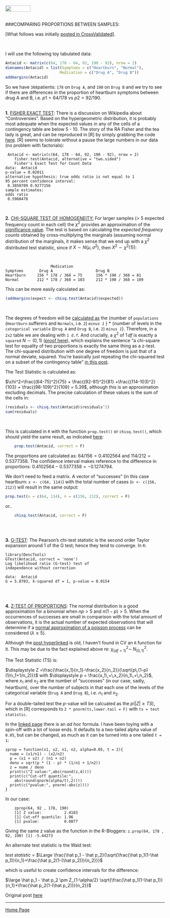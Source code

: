 <br>
<a href="http://rinterested.github.io/statistics/index.html">
<img HEIGHT="20" WIDTH="80" src="https://cloud.githubusercontent.com/assets/9312897/10556783/a27a26fa-745c-11e5-9b1a-2d5bd737387a.PNG"></a>
<br><br>

###COMPARING PROPORTIONS BETWEEN SAMPLES:
<br>

[What follows was initially [posted in CrossValidated](http://stats.stackexchange.com/a/167988/67822)].

<br>

I will use the following toy tabulated data:

```r
Antacid <- matrix(c(64, 178 - 64, 92, 190 - 92), nrow = 2)    
dimnames(Antacid) = list(Symptoms = c("Heartburn", "Normal"),
                        Medication = c("Drug A", "Drug B"))
addmargins(Antacid)
```



So we have `368`patients: `178` on `Drug A`, and `190` on `Drug B` and we try to see if there are differences in the proportion of heartburn symptoms between drug A and B, i.e. $p1 = 64/178$ vs $p2 = 92/190$.
<br><br>



**1.** [FISHER EXACT TEST][1]: There is a discussion on Wikipedia about "Controversies". Based on the hypergeometric distribution, it is probably most adequate when the expected values in any of the cells of a contingency table are below 5 - 10. The story of the RA Fisher and the tea lady is great, and can be reproduced in [R] by simply grabbing the code [here][2]. [R] seems to tolerate without a pause the large numbers in our data (no problem with factorials):

   

     Antacid <- matrix(c(64, 178 - 64, 92, 190 - 92), nrow = 2)
        fisher.test(Antacid, alternative = "two.sided")
    	Fisher's Exact Test for Count Data
    data:  Antacid
    p-value = 0.02011
    alternative hypothesis: true odds ratio is not equal to 1
    95 percent confidence interval:
     0.3850709 0.9277156
    sample estimates:
    odds ratio 
     0.5988478 


<br>


**2.** [CHI-SQUARE TEST OF HOMOGENEITY:][3] For larger samples (> 5 expected frequency count in each cell) the $\chi^2$ provides an approximation of the [significance value][1]. The test is based on calculating the *expected frequency counts* obtained by cross-multiplying the marginals (assuming normal distribution of the marginals, it makes sense that we end up with a $\chi^2$ distributed test statistic, since if $X\sim N(\mu,\sigma^2)$, then $X^2\sim \chi^2(1))$:

<br>

                        Medication
    Symptoms       Drug A                   Drug B               
    Heartburn     156 * 178 / 368 = 75      156 * 190 / 368 = 81 
    Normal        212 * 178 / 368 = 103     212 * 190 / 368 = 109


This can be more easily calculated as:

```r
(addmargins(expect <- chisq.test(Antacid)$expected))
```

<br>

The degrees of freedom will be [calculated as][4] the {number of `populations` (`Heartburn` sufferers and `Normals`, i.e. `2`) *`minus 1`* } * {number of levels in the `categorical variable` (`Drug A` and `Drug B`, i.e. `2`) *`minus 1`*}. Therefore, in a `2x2` table we are dealing with `1 d.f`. And crucially, a $\chi^2$ of $1\,df$ is exactly a `squared` $N \sim (0,1)$ ([proof here][5]), which explains the sentence "a chi-square test for equality of two proportions is exactly the same thing as a z-test. The chi-squared distribution with one degree of freedom is just that of a normal deviate, squared. You're basically just repeating the chi-squared test on a subset of the contingency table" [in this post][6]. 

The Test Statistic is calculated as:

$\chi^2=\frac{(64-75)^2}{75} + \frac{(92-81)^2}{81} +\frac{(114-103)^2}{103} + \frac{(98-109)^2}{109} = 5.39$, although this is an approximation excluding decimals. The precise calculation of these values is the sum of the cells in:

```r
(residuals <- chisq.test(Antacid)$residuals^2)
sum(residuals)
```

<br>

This is calculated in `R` with the function `prop.test()` or `chisq.test()`, which should yield the same result, as indicated [here][7]:

```r
    prop.test(Antacid, correct = F)
```

The proportions are calculated as: $64/156 = 0.4102564$ and $114/212 = 0.5377358$. The confidence interval makes reference to the difference in proportions: $0.4102564  - 0.5377358 = -0.1274794.$

We don't need to feed a matrix. A vector of "successes" (in this case heartburn: `x <- c(64, 114)`) with the total number of cases (`n <- c(156, 212)`) will result in the same output:

```r
prop.test(x = c(64, 114), n = c(156, 212), correct = F)
```

or..

```r
    chisq.test(Antacid, correct = F)
```
    

<br><br>


**3.** [G-TEST][9]: The Pearson's chi-test statistic is the second order Taylor expansion around 1 of the G test; hence they tend to converge. In `R`:

    
    library(DescTools) 
    GTest(Antacid, correct = 'none')
	Log likelihood ratio (G-test) test of
	independence without correction

    data:  Antacid
    G = 5.8703, X-squared df = 1, p-value = 0.0154
<br><br>


**4.** [Z-TEST OF PROPORTIONS][3]: The normal distribution is a good approximation for a binomial when $np>5$ and $n(1-p)>5$. When the occurrences of successes are small in comparison with the total amount of observations, it is the actual number of expected observations that will determine if a [normal approximation of a poisson process][8] can be considered ($\lambda \geq 5$).

Although the [post hyperlinked][3] is old, I haven't found in CV an `R` function for it. This may be due to the fact explained above re: $\chi^2_{(df=1)}\sim \, N_{(0,1)}^2$.  

The Test Statistic (TS) is:

$\displaystyle Z =\frac{\frac{x_1}{n_1}-\frac{x_2}{n_2}}{\sqrt{p\,(1-p)(1/n_1+1/n_2)}}$ with $\displaystyle p = \frac{x_1\,+\,x_2}{n_1\,+\,n_2}$, where $x_1$ and $x_2$ are the number of "successes" (in our case, sadly, heartburn), over the number of subjects in that each one of the levels of the categorical variable (`Drug A` and `Drug B`), i.e. $n_1$ and $n_2$.

For a double-tailed test the $p$-value will be calcuated as the $p(|Z|\geq TS)$, which in [R] corresponds to `2 * pnorm(ts,lower.tail = F)` with `ts = test statistic`.

In the [linked page][3] there is an *ad hoc* formula. I have been toying with a spin-off with a lot of loose ends. It defaults to a two-tailed alpha value of `0.05`, but can be changed, as much as it can be turned into a one tailed `t = 1`:

    zprop = function(x1, x2, n1, n2, alpha=0.05, t = 2){
      nume = (x1/n1) - (x2/n2)
      p = (x1 + x2) / (n1 + n2)
      deno = sqrt(p * (1 - p) * (1/n1 + 1/n2))
      z = nume / deno
      print(c("Z value:",abs(round(z,4))))
      print(c("Cut-off quantile:", 
        abs(round(qnorm(alpha/t),2))))
      print(c("pvalue:", pnorm(-abs(z))))
    }

In our case:

        zprop(64, 92 , 178, 190)
        [1] Z value:          2.4183  
        [1] Cut-off quantile: 1.96             
        [1] pvalue:           0.0077

Giving the same z value as the function in the R-Bloggers: `z.prop(64, 178 , 92, 190) [1] -5.44273`

An alternate test statistic is the Wald test:

*test statistic* = $\Large \frac{\hat p_1 - \hat p_2}{\sqrt{\frac{\hat p_1(1-\hat p_1)}{n_1}+\frac{\hat p_2(1-(\hat p_2))}{n_2}}}$

which is useful to create confidence intervals for the difference:

$\large \hat p_1 - \hat p_2 \pm Z_{1-\alpha/2} \sqrt{\frac{\hat p_1(1-\hat p_1)}{n_1}+\frac{\hat p_2(1-(\hat p_2))}{n_2}}$

Original post [here][10]


  [1]: https://en.wikipedia.org/wiki/Fisher%27s_exact_test
  [2]: https://stat.ethz.ch/R-manual/R-devel/library/stats/html/fisher.test.html
  [3]: http://www.r-bloggers.com/comparison-of-two-proportions-parametric-z-test-and-non-parametric-chi-squared-methods/
  [4]: http://stattrek.com/chi-square-test/homogeneity.aspx?Tutorial=AP
  [5]: http://math.stackexchange.com/q/1384338/152225
  [6]: http://stats.stackexchange.com/a/2443/67822
  [7]: http://stats.stackexchange.com/a/2424/67822
  [8]: http://stats.stackexchange.com/q/51494/67822
  [9]: https://en.wikipedia.org/wiki/G-test
  [10]: http://stats.stackexchange.com/a/167988/67822


---

<a href="http://rinterested.github.io/statistics/index.html">Home Page</a>
